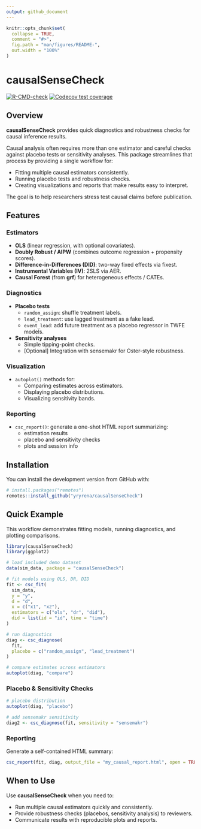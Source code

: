 ```yaml
---
output: github_document
---
```


<!-- README.md is generated from README.Rmd. Please edit that file -->

```r
knitr::opts_chunk$set(
  collapse = TRUE,
  comment = "#>",
  fig.path = "man/figures/README-",
  out.width = "100%"
)
```


# causalSenseCheck

<!-- badges: start -->  
<!-- badges: end -->  

[![R-CMD-check](https://github.com/yryrena/causalSenseCheck/actions/workflows/R-CMD-check.yaml/badge.svg)](https://github.com/yryrena/causalSenseCheck/actions)
[![Codecov test coverage](https://codecov.io/gh/yryrena/causalSenseCheck/branch/main/graph/badge.svg)](https://app.codecov.io/gh/yryrena/causalSenseCheck)


## Overview 

**causalSenseCheck** provides quick diagnostics and robustness checks for causal inference results.

Causal analysis often requires more than one estimator and careful checks against placebo tests or sensitivity analyses. This package streamlines that process by providing a single workflow for:

- Fitting multiple causal estimators consistently.
- Running placebo tests and robustness checks.
- Creating visualizations and reports that make results easy to interpret.

The goal is to help researchers stress test causal claims before publication.



## Features

### Estimators

- **OLS** (linear regression, with optional covariates).
- **Doubly Robust / AIPW** (combines outcome regression + propensity scores).
- **Difference-in-Differences (DID)**: two-way fixed effects via fixest.
- **Instrumental Variables (IV)**: 2SLS via AER.
- **Causal Forest** (from **grf**) for heterogeneous effects / CATEs.

### Diagnostics

- **Placebo tests**
  - `random_assign`: shuffle treatment labels.
  - `lead_treatment`: use lagged treatment as a fake lead.
  - `event_lead`: add future treatment as a placebo regressor in TWFE models.
- **Sensitivity analyses**
  - Simple tipping-point checks.
  - [Optional] Integration with sensemakr for Oster-style robustness.

### Visualization

- `autoplot()` methods for:
  - Comparing estimates across estimators.
  - Displaying placebo distributions.
  - Visualizing sensitivity bands.

### Reporting

- `csc_report()`: generate a one-shot HTML report summarizing:
  - estimation results
  - placebo and sensitivity checks
  - plots and session info
  
  

## Installation

You can install the development version from GitHub with:

```r
# install.packages("remotes")
remotes::install_github("yryrena/causalSenseCheck") 
``` 


## Quick Example

This workflow demonstrates fitting models, running diagnostics, and plotting comparisons.

```r 
library(causalSenseCheck)
library(ggplot2)

# load included demo dataset
data(sim_data, package = "causalSenseCheck")

# fit models using OLS, DR, DID
fit <- csc_fit(
  sim_data,
  y = "y",
  d = "d",
  x = c("x1", "x2"),
  estimators = c("ols", "dr", "did"),
  did = list(id = "id", time = "time")
)

# run diagnostics
diag <- csc_diagnose(
  fit,
  placebo = c("random_assign", "lead_treatment")
)

# compare estimates across estimators
autoplot(diag, "compare")
```

### Placebo & Sensitivity Checks

```r
# placebo distribution
autoplot(diag, "placebo")

# add sensemakr sensitivity 
diag2 <- csc_diagnose(fit, sensitivity = "sensemakr")
```


### Reporting

Generate a self-contained HTML summary:

```r
csc_report(fit, diag, output_file = "my_causal_report.html", open = TRUE)
```




## When to Use

Use **causalSenseCheck** when you need to:

- Run multiple causal estimators quickly and consistently.
- Provide robustness checks (placebos, sensitivity analysis) to reviewers.
- Communicate results with reproducible plots and reports.


 

